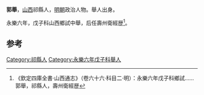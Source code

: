 '''郭舉'''，[[山西|山西]]祁縣人，[[明朝|明朝]]政治人物。舉人出身。

永樂六年，戊子科山西鄉試中舉，后任壽州衛經歴<ref>《欽定四庫全書·山西通志》（卷六十六·科目二·明）：永樂六年戊子科鄉試……郭舉，祁縣人，壽州衛經歴</ref>。

==参考==
{{reflist}}
{{明朝人物小作品}}

[[Category:祁縣人|Category:祁縣人]]
[[Category:永樂六年戊子科舉人|Category:永樂六年戊子科舉人]]